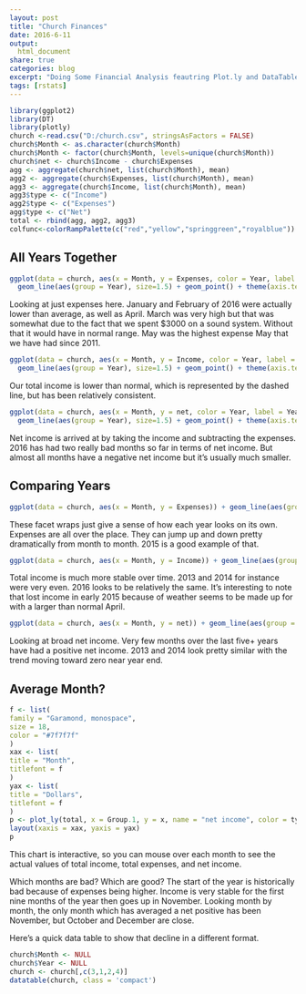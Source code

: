 ```yaml
---
layout: post
title: "Church Finances"
date: 2016-6-11
output:
  html_document
share: true
categories: blog
excerpt: "Doing Some Financial Analysis feautring Plot.ly and DataTable packages"
tags: [rstats]
---
```


```r
library(ggplot2)
library(DT)
library(plotly)
church <-read.csv("D:/church.csv", stringsAsFactors = FALSE)
church$Month <- as.character(church$Month)
church$Month <- factor(church$Month, levels=unique(church$Month))
church$net <- church$Income - church$Expenses
agg <- aggregate(church$net, list(church$Month), mean)
agg2 <- aggregate(church$Expenses, list(church$Month), mean)
agg3 <- aggregate(church$Income, list(church$Month), mean)
agg3$type <- c("Income")
agg2$type <- c("Expenses")
agg$type <- c("Net")
total <- rbind(agg, agg2, agg3)
colfunc<-colorRampPalette(c("red","yellow","springgreen","royalblue"))
```

## All Years Together

```r
ggplot(data = church, aes(x = Month, y = Expenses, color = Year, label = Year)) +
  geom_line(aes(group = Year), size=1.5) + geom_point() + theme(axis.text.x = element_text(angle = 90)) + geom_text(check_overlap = TRUE) +scale_colour_continuous(guide = FALSE) + scale_colour_gradientn(colours = colfunc(5))  + theme(legend.position="none") + ylab("Total Expenses")
```

Looking at just expenses here. January and February of 2016 were actually lower than average, as well as April. March was very high but that was somewhat due to the fact that we spent $3000 on a sound system. Without that it would have in normal range. May was the highest expense May that we have had since 2011. 

```r
ggplot(data = church, aes(x = Month, y = Income, color = Year, label = Year)) +
  geom_line(aes(group = Year), size=1.5) + geom_point() + theme(axis.text.x = element_text(angle = 90)) + geom_text(check_overlap = TRUE) +scale_colour_continuous(guide = FALSE) + geom_hline(yintercept = mean(church$Income), linetype = "longdash")+ scale_colour_gradientn(colours = colfunc(5))  + theme(legend.position="none") + ylab("Total Income")
```

Our total income is lower than normal, which is represented by the dashed line, but has been relatively consistent. 
```r
ggplot(data = church, aes(x = Month, y = net, color = Year, label = Year)) +
  geom_line(aes(group = Year), size=1.5) + geom_point() + theme(axis.text.x = element_text(angle = 90)) + geom_text(check_overlap = TRUE) +scale_colour_continuous(guide = FALSE) + geom_hline(yintercept = 0, linetype = "longdash")+ scale_colour_gradientn(colours = colfunc(5))  + theme(legend.position="none") + ylab("Net Income")
```

Net income is arrived at by taking the income and subtracting the expenses. 2016 has had two really bad months so far in terms of net income. But almost all months have a negative net income but it's usually much smaller. 

## Comparing Years

```r
ggplot(data = church, aes(x = Month, y = Expenses)) + geom_line(aes(group = Year)) + theme(axis.text.x = element_text(angle = 90)) + facet_wrap(~Year) + ylab("Total Expenses")
```

These facet wraps just give a sense of how each year looks on its own. Expenses are all over the place. They can jump up and down pretty dramatically from month to month. 2015 is a good example of that. 

```r
ggplot(data = church, aes(x = Month, y = Income)) + geom_line(aes(group = Year)) +  theme(axis.text.x = element_text(angle = 90)) + facet_wrap(~Year) + ylab("Total Income")
```

Total income is much more stable over time. 2013 and 2014 for instance were very even. 2016 looks to be relatively the same. It's interesting to note that lost income in early 2015 because of weather seems to be made up for with a larger than normal April. 

```r
ggplot(data = church, aes(x = Month, y = net)) + geom_line(aes(group = Year)) +  geom_hline(yintercept = 0, linetype = "longdash") + theme(axis.text.x = element_text(angle = 90)) + facet_wrap(~Year) + ylab("Net Income")
```

Looking at broad net income. Very few months over the last five+ years have had a positive net income. 2013 and 2014 look pretty similar with the trend moving toward zero near year end. 

## Average Month? 

```r
f <- list(
family = "Garamond, monospace",
size = 18,
color = "#7f7f7f"
)
xax <- list(
title = "Month",
titlefont = f
)
yax <- list(
title = "Dollars",
titlefont = f
)
p <- plot_ly(total, x = Group.1, y = x, name = "net income", color = type) %>%
layout(xaxis = xax, yaxis = yax)
p
```

This chart is interactive, so you can mouse over each month to see the actual values of total income, total expenses, and net income. 

Which months are bad? Which are good? The start of the year is historically bad because of expenses being higher. Income is very stable for the first nine months of the year then goes up in November. Looking month by month, the only month which has averaged a net positive has been November, but October and December are close. 

Here's a quick data table to show that decline in a different format.  
```r
church$Month <- NULL
church$Year <- NULL
church <- church[,c(3,1,2,4)]
datatable(church, class = 'compact')
```


